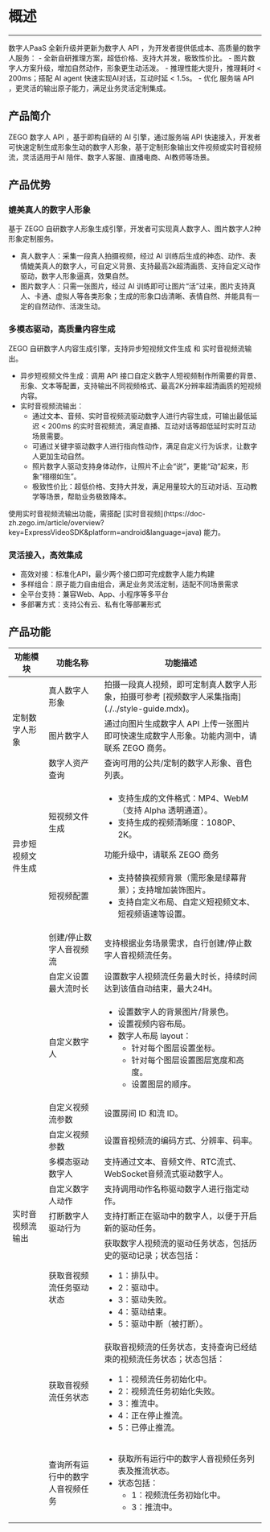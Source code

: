 # 概述

- - -

<Note title="说明">
数字人PaaS 全新升级并更新为数字人 API ，为开发者提供低成本、高质量的数字人服务：
- 全新自研推理方案，超低价格、支持大并发，极致性价比。
- 图片数字人方案升级，增加自然动作，形象更生动活泼。
- 推理性能大提升，推理耗时 &lt; 200ms；搭配 AI agent 快速实现AI对话，互动时延 &lt; 1.5s。
- 优化 服务端 API ，更灵活的输出原子能力，满足业务灵活定制集成。
</Note>

## 产品简介

ZEGO 数字人 API ，基于即构自研的 AI 引擎，通过服务端 API 快速接入，开发者可快速定制生成形象生动的数字人形象，基于定制形象输出文件视频或实时音视频流，灵活适用于AI 陪伴、数字人客服、直播电商、AI教师等场景。

## 产品优势

### 媲美真人的数字人形象

基于 ZEGO 自研数字人形象生成引擎，开发者可实现真人数字人、图片数字人2种形象定制服务。
- 真人数字人：采集一段真人拍摄视频，经过 AI 训练后生成的神态、动作、表情媲美真人的数字人，可自定义背景、支持最高2k超清画质、支持自定义动作驱动，数字人形象逼真，效果自然。
- 图片数字人：只需一张图片，经过 AI 训练即可让图片“活”过来，图片支持真人、卡通、虚拟人等各类形象；生成的形象口齿清晰、表情自然、并能具有一定的自然动作、活泼生动。

### 多模态驱动，高质量内容生成

ZEGO 自研数字人内容生成引擎，支持异步短视频文件生成 和 实时音视频流输出。
- 异步短视频文件生成：调用 API 接口自定义数字人短视频制作所需要的背景、形象、文本等配置，支持输出不同视频格式、最高2K分辨率超清画质的短视频内容。
- 实时音视频流输出：
  - 通过文本、音频、实时音视频流驱动数字人进行内容生成，可输出最低延迟 &lt; 200ms 的实时音视频流，满足直播、互动对话等超低延时实时互动场景需要。
  - 可通过关键字驱动数字人进行指向性动作，满足自定义行为诉求，让数字人更加生动自然。
  - 照片数字人驱动支持身体动作，让照片不止会“说”，更能“动”起来，形象“栩栩如生”。
  - 极致性价比：超低价格、支持大并发，满足用量较大的互动对话、互动教学等场景，帮助业务极致降本。

<Note title="说明">
使用实时音视频流输出功能，需搭配 [实时音视频](https://doc-zh.zego.im/article/overview?key=ExpressVideoSDK&platform=android&language=java) 能力。
</Note>

### 灵活接入，高效集成

- 高效对接：标准化API，最少两个接口即可完成数字人能力构建
- 多样组合：原子能力自由组合，满足业务灵活定制，适配不同场景需求
- 全平台支持：兼容Web、App、小程序等多平台
- 多部署方式：支持公有云、私有化等部署形式

## 产品功能

<table><thead>
  <tr>
    <th>功能模块</th>
    <th>功能名称</th>
    <th>功能描述</th>
  </tr></thead>
<tbody>
  <tr>
    <td rowspan="3">定制数字人形象</td>
    <td>真人数字人形象</td>
    <td>拍摄一段真人视频，即可定制真人数字人形象，拍摄可参考 [视频数字人采集指南](./../style-guide.mdx)。</td>
  </tr>
  <tr>
    <td>图片数字人</td>
    <td>通过向图片生成数字人 API 上传一张图片即可快速生成数字人形象。<Note title="说明">功能内测中，请联系 ZEGO 商务。</Note></td>
  </tr>
  <tr>
    <td>数字人资产查询</td>
    <td>查询可用的公共/定制的数字人形象、音色列表。</td>
  </tr>
  <tr>
    <td rowspan="2">异步短视频文件生成</td>
    <td>短视频文件生成</td>
    <td><ul><li>支持生成的文件格式：MP4、WebM（支持 Alpha 透明通道）。</li><li>支持生成的视频清晰度：1080P、2K。</li></ul><Note title="说明">功能升级中，请联系 ZEGO 商务</Note></td>
  </tr>
  <tr>
    <td>短视频配置</td>
    <td><ul><li>支持替换视频背景（需形象是绿幕背景）；支持增加装饰图片。</li><li>支持自定义布局、自定义短视频文本、短视频语速等设置。</li></ul></td>
  </tr>
  <tr>
    <td rowspan="11">实时音视频流输出</td>
    <td>创建/停止数字人音视频流</td>
    <td>支持根据业务场景需求，自行创建/停止数字人音视频流任务。</td>
  </tr>
  <tr>
    <td>自定义设置最大流时长</td>
    <td>设置数字人视频流任务最大时长，持续时间达到该值自动结束，最大24H。</td>
  </tr>
  <tr>
    <td>自定义数字人</td>
    <td><ul><li>设置数字人的背景图片/背景色。</li><li>设置视频内容布局。</li><li>数字人布局 layout：<ul><li>针对每个图层设置坐标。</li><li>针对每个图层设置图层宽度和高度。</li><li>设置图层的顺序。</li></ul></li></ul></td>
  </tr>
  <tr>
    <td>自定义视频流参数</td>
    <td>设置房间 ID 和流 ID。</td>
  </tr>
  <tr>
    <td>自定义视频参数</td>
    <td>设置音视频流的编码方式、分辨率、码率。</td>
  </tr>
  <tr>
    <td>多模态驱动数字人</td>
    <td>支持通过文本、音频文件、RTC流式、WebSocket音频流式驱动数字人。</td>
  </tr>
  <tr>
    <td>自定义数字人动作</td>
    <td>支持调用动作名称驱动数字人进行指定动作。</td>
  </tr>
  <tr>
    <td>打断数字人驱动行为</td>
    <td>支持打断正在驱动中的数字人，以便于开启新的驱动任务。</td>
  </tr>
  <tr>
    <td>获取音视频流任务驱动状态</td>
    <td>获取数字人视频流的驱动任务状态，包括历史的驱动记录；状态包括：<ul><li>1：排队中。</li><li>2：驱动中。</li><li>3：驱动失败。</li><li>4：驱动结束。</li><li>5：驱动中断（被打断）。</li></ul></td>
  </tr>
  <tr>
    <td>获取音视频流任务状态</td>
    <td>获取音视频流的任务状态，支持查询已经结束的视频流任务状态；状态包括：<ul><li>1：视频流任务初始化中。</li><li>2：视频流任务初始化失败。</li><li>3：推流中。</li><li>4：正在停止推流。</li><li>5：已停止推流。</li></ul></td>
  </tr>
  <tr>
    <td>查询所有运行中的数字人音视频任务</td>
    <td><ul><li>获取所有运行中的数字人音视频任务列表及推流状态。</li><li>状态包括：<ul><li>1：视频流任务初始化中。</li><li>3：推流中。</li></ul></li></ul></td>
  </tr>
</tbody>
</table>